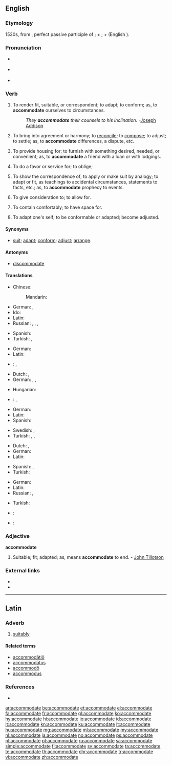 ==English==

===Etymology===
1530s, from {{etyl|la|en}} {{term|accommodatus|accomodātus|lang=la}}, perfect passive participle of {{term|accommodo|accomodō|lang=la}}; {{term|ad|lang=la}} + {{m|la|commodō||make fit, help}}; {{term|com|lang=la}} + {{term|modus||measure, proportion|lang=la}} (English {{term|mode|lang=en}}).

===Pronunciation===
* {{a|UK}} {{IPA|/əˈkɒməˌdeɪt/|[əˈkʰɒməˌdeɪt]|lang=en}}
* {{a|US}} {{IPA|/əˈkɑməˌdeɪt/|[əˈkʰɑməˌdeɪt]|lang=en}}
* {{audio|en-us-accommodate.ogg|Audio (US)|lang=en}}

===Verb===
{{en-verb|accommodat|ing}}

# {{context|transitive|often|reflexive|lang=en}} To render fit, suitable, or correspondent; to adapt; to conform; as, to '''accommodate''' ourselves to circumstances.
#: ''They '''accommodate''' their counsels to his inclination.''  -[[w:Joseph Addison|Joseph Addison]]
# {{context|transitive|lang=en}} To bring into agreement or harmony; to [[reconcile]]; to [[compose]]; to adjust; to settle; as, to '''accommodate''' differences, a dispute, etc.
# {{context|transitive|lang=en}} To provide housing for; to furnish with something desired, needed, or convenient; as, to '''accommodate''' a friend with a loan or with lodgings.
# {{context|transitive|lang=en}} To do a favor or service for; to oblige;
# {{context|transitive|lang=en}} To show the correspondence of; to apply or make suit by analogy; to adapt or fit, as teachings to accidental circumstances, statements to facts, etc.; as, to '''accommodate''' prophecy to events.
# {{context|transitive|lang=en}} To give consideration to; to allow for.
# {{context|transitive|lang=en}} To contain comfortably; to have space for.
# {{context|intransitive|rare|lang=en}} To adapt one's self; to be conformable or adapted; become adjusted.

====Synonyms====
* [[suit]]; [[adapt]]; [[conform]]; [[adjust]]; [[arrange]].

====Antonyms====
* {{qualifier|obsolete}} [[discommodate]]

====Translations====
{{trans-top|to render fit or suitable}}
* Chinese:
*: Mandarin: {{t+|cmn|容纳|tr=róng nà|sc=Hani}}
* German: {{t+|de|machen}}, {{t|de|endigen}}
* Ido: {{t+|io|aptigar}}
* Latin: {{t|la|excipio}}
* Russian: {{t+|ru|приспосабливать|sc=Cyrl|tr=prisposáblivat'}} {{impf}}, {{t+|ru|приспособить|sc=Cyrl|tr=prisposóbit'}} {{pf.}}, {{t+|ru|подгонять|sc=Cyrl|tr=podgonját'}} {{impf}}, {{t+|ru|подогнать|sc=Cyrl|tr=podognát'}} {{pf.}}
{{trans-mid}}
* Spanish: {{t+|es|acomodar}}
* Turkish: {{t|tr|uyum sağlamak}}, {{t+|tr|düzenlemek}}
{{trans-bottom}}

{{trans-top|to bring into agreement}}
* German: {{t|de|in Übereinstimmung bringen}}
* Latin: {{t|la|excipio}}
{{trans-mid}}
* {{ttbc|tr}}: {{qualifier|law}} {{t|tr|[[birbirine]] [[uygun]] [[kılmak]]}} <!-- was "[[birbirine]] [[uygun]] [[kılmak]]" - assumed sum-of-parts; if an idiom, remove the wikilinks to the individual words. see [[User:Kephir/gadgets/xte#Translation_fixing]] -->, {{t+|tr|uydurmak}}
{{trans-bottom}}

{{trans-top|to provide housing for}}
* Dutch: {{t+|nl|onderbrengen}}, {{t+|nl|herbergen}}
* German: {{t+|de|unterbringen}}, {{t+|de|beherbergen}}, {{t|de|einquartieren}}
{{trans-mid}}
* Hungarian: {{t+|hu|befogad}}
* {{ttbc|tr}}: {{t|tr|[[kalacak]] [[yer]] [[sağlamak]]}} <!-- was "[[kalacak]] [[yer]] [[sağlamak]]" - assumed sum-of-parts; if an idiom, remove the wikilinks to the individual words. see [[User:Kephir/gadgets/xte#Translation_fixing]] -->, {{t|tr|[[kalacak]] [[yer]] [[vermek]]}} <!-- was "[[kalacak]] [[yer]] [[vermek]]" - assumed sum-of-parts; if an idiom, remove the wikilinks to the individual words. see [[User:Kephir/gadgets/xte#Translation_fixing]] -->
{{trans-bottom}}

{{trans-top|to furnish with something desired}}
* German: {{t+|de|einrichten}}
* Latin: {{t|la|excipio}}
* Spanish: {{t+|es|satisfacer}}
{{trans-mid}}
* Swedish: {{t+|sv|förse}}, {{t+|sv|tillgodose}}
* Turkish: {{t+|tr|düzenlemek}}, {{t+|tr|tanzim etmek}}, {{t+|tr|yerleştirmek}}
{{trans-bottom}}

{{trans-top|to adapt to fit}}
* Dutch: {{t+|nl|aanpassen}}, {{t|nl|accommoderen}}
* German: {{t+|de|anpassen}}
* Latin: {{t|la|excipio}}
{{trans-mid}}
* Spanish: {{t+|es|acomodar}}, {{t+|es|adaptar}}
* Turkish: {{t+|tr|uydurmak}}
{{trans-bottom}}

{{trans-top|to adapt one's self}}
* German: {{t+|de|anpassen}}
* Latin: {{t|la|excipio}}
* Russian: {{t+|ru|приспосабливаться|impf|sc=Cyrl|tr=prisposáblivat'sja}}, {{t+|ru|приспособиться|pf|sc=Cyrl|tr=prisposóbit'sja}}
{{trans-mid}}
* Turkish: {{t+|tr|alışmak}}
{{trans-bottom}}

{{checktrans-top}}
* {{ttbc|bg}}: {{t|bg|приспособявам|sc=Cyrl}}
* {{ttbc|fr}}: {{t|fr|accommoder}}
{{trans-mid}}
{{trans-bottom}}

===Adjective===
'''accommodate'''

# {{context|archaic|lang=en}} Suitable; fit; adapted; as, means '''accommodate''' to end.  - [[w:John Tillotson|John Tillotson]]

===External links===
* {{R:OneLook}}
* {{R:Webster 1913}}
{{Webster 1913}}

----

==Latin==

===Adverb===
{{la-adv|accommodat|accommodāt|e}}

# [[suitably]]

====Related terms====
* [[accommodatio|accommodātiō]]
* [[accommodatus|accommodātus]]
* [[accommodo|accommodō]]
* [[accommodus]]

===References===
* {{R:L&S}}

[[ar:accommodate]]
[[be:accommodate]]
[[et:accommodate]]
[[el:accommodate]]
[[fa:accommodate]]
[[fr:accommodate]]
[[gl:accommodate]]
[[ko:accommodate]]
[[hy:accommodate]]
[[hi:accommodate]]
[[io:accommodate]]
[[id:accommodate]]
[[it:accommodate]]
[[kn:accommodate]]
[[ku:accommodate]]
[[lt:accommodate]]
[[hu:accommodate]]
[[mg:accommodate]]
[[ml:accommodate]]
[[my:accommodate]]
[[nl:accommodate]]
[[ja:accommodate]]
[[no:accommodate]]
[[ps:accommodate]]
[[pl:accommodate]]
[[pt:accommodate]]
[[ru:accommodate]]
[[sa:accommodate]]
[[simple:accommodate]]
[[fi:accommodate]]
[[sv:accommodate]]
[[ta:accommodate]]
[[te:accommodate]]
[[th:accommodate]]
[[chr:accommodate]]
[[tr:accommodate]]
[[vi:accommodate]]
[[zh:accommodate]]